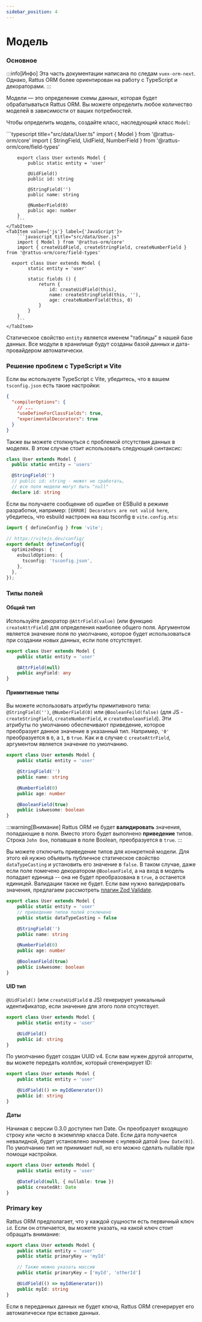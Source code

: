 ```yaml
---
sidebar_position: 4
---
```


# Модель

### Основное

:::info[Инфо]
Эта часть документации написана по следам `vuex-orm-next`.
Однако, Rattus ORM более ориентирован на работу с 
TypeScript и декораторами.
:::

Модели — это определение схемы данных, которая будет 
обрабатываться Rattus ORM. Вы можете определить любое 
количество моделей в зависимости от ваших потребностей.

Чтобы определить модель, создайте класс, наследующий 
класс `Model`:

<Tabs>
    <TabItem value={'ts'} label={'TypeScript'}>
        ```typescript title="src/data/User.ts"
        import { Model } from '@rattus-orm/core'
        import { StringField, UidField, NumberField } from '@rattus-orm/core/field-types'

        export class User extends Model {
            public static entity = 'user'

            @UidField()
            public id: string

            @StringField('')
            public name: string

            @NumberField(0)
            public age: number
        }
        ```
    </TabItem>
    <TabItem value={'js'} label={'JavaScript'}>
        ```javascript title="src/data/User.js"
        import { Model } from '@rattus-orm/core'
        import { createUidField, createStringField, createNumberField } from '@rattus-orm/core/field-types'

      export class User extends Model {
            static entity = 'user'

            static fields () {
                return {
                    id: createUidField(this),
                    name: createStringField(this, ''),
                    age: createNumberField(this, 0)
                }
            }
        }
        ```
    </TabItem>
</Tabs>

Статическое свойство `entity` является именем "таблицы" в
нашей базе данных. Все модули в хранилище будут созданы
базой данных и дата-провайдером автоматически.

### Решение проблем с TypeScript и Vite
Если вы используете TypeScript с Vite, убедитесь, что в вашем `tsconfig.json` есть такие настройки:
```json title="tsconfig.json"
{
  "compilerOptions": {
    // ...
    "useDefineForClassFields": true,
    "experimentalDecorators": true
  }
}
```

Также вы можете столкнуться с проблемой отсутствия данных в моделях. В этом случае стоит использовать
следующий синтаксис:
```typescript
class User extends Model {
  public static entity = 'users'

  @StringField('')
  // public id: string - может не сработать,
  // все поля модели могут быть "null"
  declare id: string
```

Если вы получаете сообщение об ошибке от ESBuild в режиме разработки, например: `[ERROR] Decorators are not valid here`, убедитесь, что
esbuild настроен на ваш tsconfig в `vite.config.mts`:
```typescript title="vite.config.mts"
import { defineConfig } from 'vite';

// https://vitejs.dev/config/
export default defineConfig({
  optimizeDeps: {
    esbuildOptions: {
      tsconfig: 'tsconfig.json',
    },
  },
});
```

### Типы полей

#### Общий тип

Используйте декоратор `@AttrField(value)` (или функцию `createAttrField`) для определения наиболее
общего поля. Аргументом является значение поля по
умолчанию, которое будет использоваться при создании
новых данных, если поле отсутствует.

```typescript
export class User extends Model {
    public static entity = 'user'

    @AttrField(null)
    public anyField: any
}
```

#### Примитивные типы
Вы можете использовать атрибуты примитивного типа:
`@StringField('')`, `@NumberField(0)` или `@BooleanFeild(false)`
(для JS - `createStringField`, `createNumberField`, и `createBooleanField`).
Эти атрибуты по умолчанию обеспечивают приведение, которое
преобразует данное значение в указанный тип.
Например, `'0'` преобразуется в `0`, а `1`, в `true`.
Как и в случае с `createAttrField`, аргументом является
значение по умолчанию.

```typescript
export class User extends Model {
    public static entity = 'user'

    @StringField('')
    public name: string

    @NumberField(0)
    public age: number

    @BooleanField(true)
    public isAwesome: boolean
}
```

:::warning[Внимание]
Rattus ORM не будет **валидировать** значения, попадающие
в поля. Вместо этого будет выполнено **приведение** типов.
Строка `John Doe`, попавшая в поле Boolean, преобразуется
в `true`.
:::

Вы можете отключить приведение типов для конкретной модели. Для этого
ей нужно объявить публичное статическое свойство `dataTypeCasting` и
установить его значение в `false`. В таком случае, даже если поле
помечено декоратором `@BooleanField`, а на вход в модель попадает единица --
она не будет преобразована в `true`, а останется единицей.
Валидации также не будет. Если вам нужно валидировать значения, предлагаем
рассмотреть [плагин Zod Validate](/docs/plugins/docs-plugin-zod-validate/getting-started).

```typescript
export class User extends Model {
    public static entity = 'user'
    // приведение типов полей отключено
    public static dataTypeCasting = false

    @StringField('')
    public name: string

    @NumberField(0)
    public age: number

    @BooleanField(true)
    public isAwesome: boolean
}
```

#### UID тип
`@UidField()`  (или `createUidField` в JS) генерирует уникальный
идентификатор, если значение для этого поля отсутствует.

```typescript
export class User extends Model {
    public static entity = 'user'

    @UidField()
    public id: string
}
```
По умолчанию будет создан UUID v4. Если вам нужен другой
алгоритм, вы можете передать коллбэк, который сгененрирует
ID:

```typescript
export class User extends Model {
    public static entity = 'user'

    @UidField(() => myIdGenerator())
    public id: string
}
```

#### Даты
Начиная с версии 0.3.0 доступен тип Date. Он преобразует
входящую строку или число в экземпляр класса Date. Если
дата получается невалидной, будет установлено значение
с нулевой датой (`new Date(0)`). По умолчанию тип не принимает
null, но его можно сделать nullable при помощи настройки.
```typescript
export class User extends Model {
    public static entity = 'user'

    @DateField(null, { nullable: true })
    public createdAt: Date
}
```

### Primary key
Rattus ORM предполагает, что у каждой сущности есть
первичный ключ `id`. Если он отличается, вы можете
указать, на какой ключ стоит обращать внимание:
```typescript
export class User extends Model {
    public static entity = 'user'
    public static primaryKey = 'myId'

    // Также можно указать массив
    public static primaryKey = ['myId', 'otherId']

    @UidField(() => myIdGenerator())
    public myId: string
}
```

Если в переданных данных не будет ключа, Rattus ORM
сгенерирует его автоматически при вставке данных.


